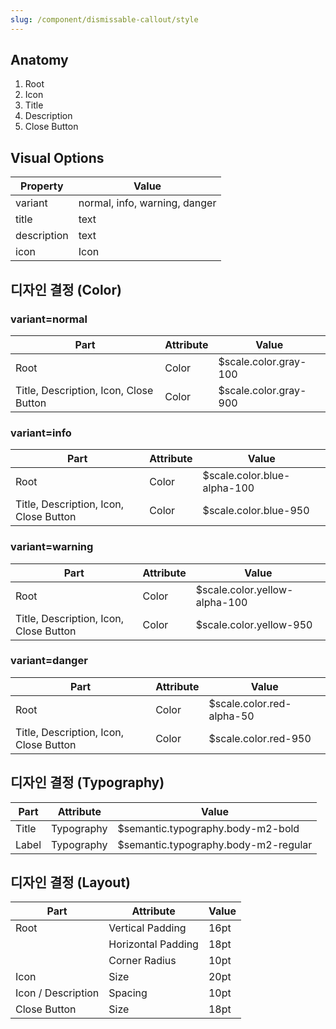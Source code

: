 ```yaml
---
slug: /component/dismissable-callout/style
---
```


## Anatomy

1. Root
2. Icon
3. Title
4. Description
5. Close Button

## Visual Options

| Property    | Value                         |
| ----------- | ----------------------------- |
| variant     | normal, info, warning, danger |
| title       | text                          |
| description | text                          |
| icon        | Icon                          |

## 디자인 결정 (Color)

### variant=normal

| Part                                   | Attribute | Value                 |
| -------------------------------------- | --------- | --------------------- |
| Root                                   | Color     | $scale.color.gray-100 |
| Title, Description, Icon, Close Button | Color     | $scale.color.gray-900 |

### variant=info

| Part                                   | Attribute | Value                       |
| -------------------------------------- | --------- | --------------------------- |
| Root                                   | Color     | $scale.color.blue-alpha-100 |
| Title, Description, Icon, Close Button | Color     | $scale.color.blue-950       |

### variant=warning

| Part                                   | Attribute | Value                         |
| -------------------------------------- | --------- | ----------------------------- |
| Root                                   | Color     | $scale.color.yellow-alpha-100 |
| Title, Description, Icon, Close Button | Color     | $scale.color.yellow-950       |

### variant=danger

| Part                                   | Attribute | Value                     |
| -------------------------------------- | --------- | ------------------------- |
| Root                                   | Color     | $scale.color.red-alpha-50 |
| Title, Description, Icon, Close Button | Color     | $scale.color.red-950      |

## 디자인 결정 (Typography)

| Part  | Attribute  | Value                                |
| ----- | ---------- | ------------------------------------ |
| Title | Typography | $semantic.typography.body-m2-bold    |
| Label | Typography | $semantic.typography.body-m2-regular |

## 디자인 결정 (Layout)

| Part               | Attribute          | Value |
| ------------------ | ------------------ | ----- |
| Root               | Vertical Padding   | 16pt  |
|                    | Horizontal Padding | 18pt  |
|                    | Corner Radius      | 10pt  |
| Icon               | Size               | 20pt  |
| Icon / Description | Spacing            | 10pt  |
| Close Button       | Size               | 18pt  |
